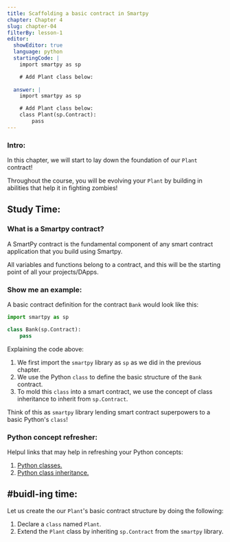 ```yaml
---
title: Scaffolding a basic contract in Smartpy
chapter: Chapter 4
slug: chapter-04
filterBy: lesson-1
editor:
  showEditor: true
  language: python
  startingCode: |
    import smartpy as sp

    # Add Plant class below: 
  
  answer: |  
    import smartpy as sp

    # Add Plant class below:
    class Plant(sp.Contract):
        pass
---
```


### Intro: 

In this chapter, we will start to lay down the foundation of our `Plant` contract! 

Throughout the course, you will be evolving your `Plant` by building in abilities that help it in fighting zombies! 



## Study Time: 

### What is a Smartpy contract? 
A SmartPy contract is the fundamental component of any smart contract application that you build using Smartpy. 

All variables and functions belong to a contract, and this will be the starting point of all your projects/DApps.

### Show me an example: 
A basic contract definition for the contract `Bank` would look like this:

```python
import smartpy as sp

class Bank(sp.Contract):
    pass
```

Explaining the code above: 

1. We first import the `smartpy` library as `sp` as we did in the previous chapter. 
2. We use the Python `class` to define the basic structure of the `Bank` contract. 
3. To mold this `class` into a smart contract, we use the concept of class inheritance to inherit from `sp.Contract`. 

Think of this as `smartpy` library lending smart contract superpowers to a basic Python's `class`!


### Python concept refresher: 

Helpul links that may help in refreshing your Python concepts: 

1. [Python classes.](https://docs.python.org/3/tutorial/classes.html)
2. [Python class inheritance.](https://docs.python.org/3/tutorial/classes.html#inheritance)


## #buidl-ing time:
Let us create the our `Plant`'s basic contract structure by doing the following: 

1. Declare a `class` named `Plant`.
2. Extend the `Plant` class by inheriting `sp.Contract` from the `smartpy` library.

